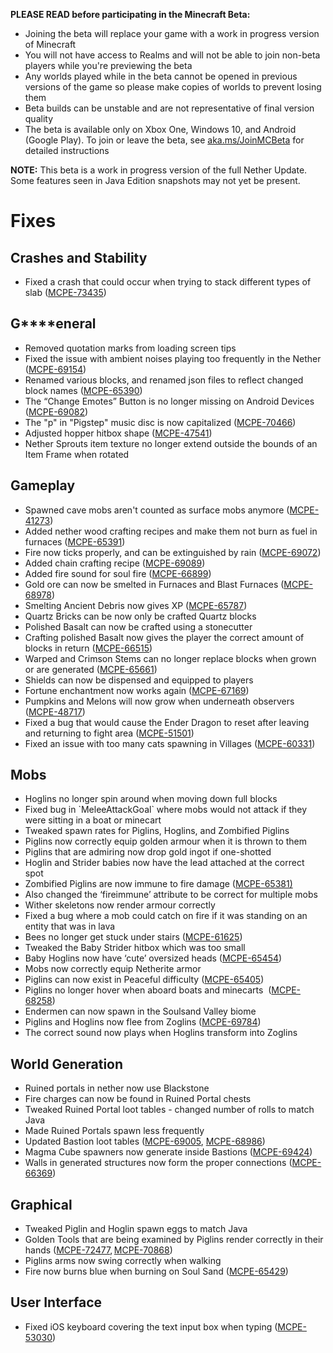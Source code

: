 **PLEASE READ before participating in the Minecraft Beta:**

-   Joining the beta will replace your game with a work in progress version of Minecraft
-   You will not have access to Realms and will not be able to join non-beta players while you're previewing the beta
-   Any worlds played while in the beta cannot be opened in previous versions of the game so please make copies of worlds to prevent losing them
-   Beta builds can be unstable and are not representative of final version quality
-   The beta is available only on Xbox One, Windows 10, and Android (Google Play). To join or leave the beta, see [aka.ms/JoinMCBeta](https://aka.ms/JoinMCBeta) for detailed instructions

**NOTE:** This beta is a work in progress version of the full Nether Update. Some features seen in Java Edition snapshots may not yet be present. 

# **Fixes** 

## **Crashes and Stability**  

-   Fixed a crash that could occur when trying to stack different types of slab ([MCPE-73435](https://bugs.mojang.com/browse/MCPE-73435)) 

## **G****eneral** 

-   Removed quotation marks from loading screen tips 
-   Fixed the issue with ambient noises playing too frequently in the Nether ([MCPE-69154](https://bugs.mojang.com/browse/MCPE-69154)) 
-   Renamed various blocks, and renamed json files to reflect changed block names ([MCPE-65390](https://bugs.mojang.com/browse/MCPE-65390)) 
-   The “Change Emotes” Button is no longer missing on Android Devices ([MCPE-69082](https://bugs.mojang.com/browse/MCPE-69082))  
-   The "p" in "Pigstep" music disc is now capitalized ([MCPE-70466](https://bugs.mojang.com/browse/MCPE-70466)) 
-   Adjusted hopper hitbox shape ([MCPE-47541](https://bugs.mojang.com/browse/MCPE-47541)) 
-   Nether Sprouts item texture no longer extend outside the bounds of an Item Frame when rotated 

## **Gameplay** 

-   Spawned cave mobs aren't counted as surface mobs anymore ([MCPE-41273](https://bugs.mojang.com/projects/MCPE/issues/MCPE-41273)) 
-   Added nether wood crafting recipes and make them not burn as fuel in furnaces ([MCPE-65391](https://bugs.mojang.com/browse/MCPE-65391))  
-   Fire now ticks properly, and can be extinguished by rain ([MCPE-69072](https://bugs.mojang.com/browse/MCPE-69072)) 
-   Added chain crafting recipe ([MCPE-69089](https://bugs.mojang.com/browse/MCPE-69089)) 
-   Added fire sound for soul fire ([MCPE-66899](https://bugs.mojang.com/browse/MCPE-66899)) 
-   Gold ore can now be smelted in Furnaces and Blast Furnaces ([MCPE-68978](https://bugs.mojang.com/browse/MCPE-68978))  
-   Smelting Ancient Debris now gives XP ([MCPE-65787](https://bugs.mojang.com/browse/MCPE-65787)) 
-   Quartz Bricks can be now only be crafted Quartz blocks
-   Polished Basalt can now be crafted using a stonecutter 
-   Crafting polished Basalt now gives the player the correct amount of blocks in return ([MCPE-66515](https://bugs.mojang.com/browse/MCPE-66515))  
-   Warped and Crimson Stems can no longer replace blocks when grown or are generated ([MCPE-65661](https://bugs.mojang.com/browse/MCPE-65661))  
-   Shields can now be dispensed and equipped to players 
-   Fortune enchantment now works again ([MCPE-67169](https://bugs.mojang.com/browse/MCPE-67169))  
-   Pumpkins and Melons will now grow when underneath observers ([MCPE-48717](https://bugs.mojang.com/browse/MCPE-48717)) 
-   Fixed a bug that would cause the Ender Dragon to reset after leaving and returning to fight area ([MCPE-51501](https://bugs.mojang.com/browse/MCPE-51501))
-   Fixed an issue with too many cats spawning in Villages ([MCPE-60331](https://bugs.mojang.com/browse/MCPE-60331))

## **Mobs** 

-   Hoglins no longer spin around when moving down full blocks 
-   Fixed bug in \`MeleeAttackGoal\` where mobs would not attack if they were sitting in a boat or minecart  
-   Tweaked spawn rates for Piglins, Hoglins, and Zombified Piglins 
-   Piglins now correctly equip golden armour when it is thrown to them
-   Piglins that are admiring now drop gold ingot if one-shotted 
-   Hoglin and Strider babies now have the lead attached at the correct spot  
-   Zombified Piglins are now immune to fire damage ([MCPE-65381)](https://bugs.mojang.com/browse/MCPE-65381)
-   Also changed the ‘fireimmune’ attribute to be correct for multiple mobs 
-   Wither skeletons now render armour correctly 
-   Fixed a bug where a mob could catch on fire if it was standing on an entity that was in lava
-   Bees no longer get stuck under stairs ([MCPE-61625](https://bugs.mojang.com/projects/MCPE/issues/MCPE-61625))
-   Tweaked the Baby Strider hitbox which was too small
-   Baby Hoglins now have ‘cute’ oversized heads ([MCPE-65454](https://bugs.mojang.com/browse/MCPE-65454))
-   Mobs now correctly equip Netherite armor 
-   Piglins can now exist in Peaceful difficulty ([MCPE-65405](https://bugs.mojang.com/browse/MCPE-65405)) 
-   Piglins no longer hover when aboard boats and minecarts  ([MCPE-68258](https://bugs.mojang.com/browse/MCPE-68258)) 
-   Endermen can now spawn in the Soulsand Valley biome 
-   Piglins and Hoglins now flee from Zoglins ([MCPE-69784](https://bugs.mojang.com/browse/MCPE-69784)) 
-   The correct sound now plays when Hoglins transform into Zoglins

## **World Generation** 

-   Ruined portals in nether now use Blackstone 
-   Fire charges can now be found in Ruined Portal chests
-   Tweaked Ruined Portal loot tables - changed number of rolls to match Java 
-   Made Ruined Portals spawn less frequently 
-   Updated Bastion loot tables ([MCPE-69005](https://bugs.mojang.com/browse/MCPE-69005), [MCPE-68986](https://bugs.mojang.com/browse/MCPE-68986))
-   Magma Cube spawners now generate inside Bastions ([MCPE-69424](https://bugs.mojang.com/browse/MCPE-69424)) 
-   Walls in generated structures now form the proper connections ([MCPE-66369](https://bugs.mojang.com/browse/MCPE-66369)) 

## **Graphical** 

-   Tweaked Piglin and Hoglin spawn eggs to match Java 
-   Golden Tools that are being examined by Piglins render correctly in their hands ([MCPE-72477](https://bugs.mojang.com/browse/MCPE-72477), [MCPE-70868](https://bugs.mojang.com/browse/MCPE-70868)) 
-   Piglins arms now swing correctly when walking
-   Fire now burns blue when burning on Soul Sand ([MCPE-65429](https://bugs.mojang.com/browse/MCPE-65429))  

## **User Interface** 

-   Fixed iOS keyboard covering the text input box when typing ([MCPE-53030](https://bugs.mojang.com/browse/MCPE-53030))